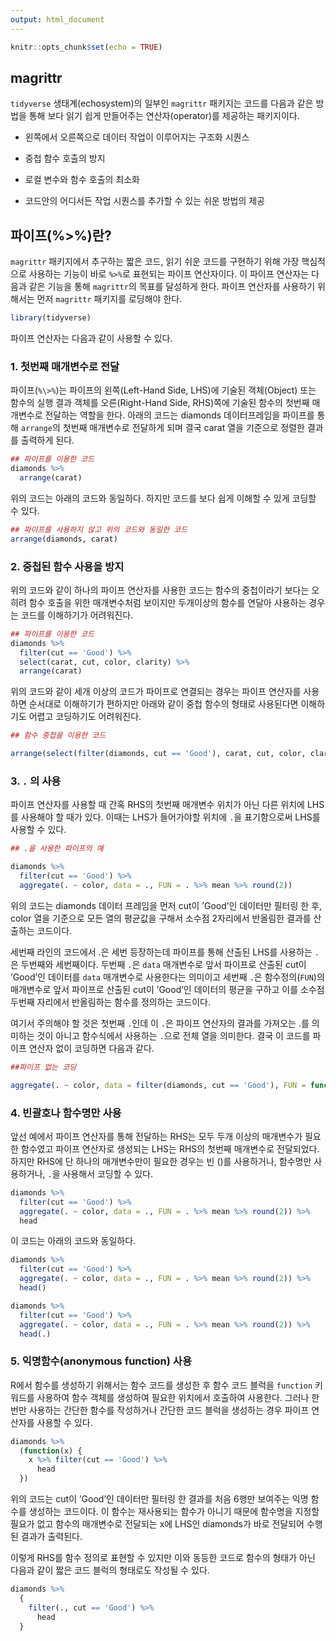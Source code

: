 ```yaml
---
output: html_document
---
```


```r
knitr::opts_chunk$set(echo = TRUE)
```

## magrittr

`tidyverse` 생태계(echosystem)의 일부인 `magrittr` 패키지는 코드를 다음과 같은 방법을 통해 보다 읽기 쉽게 만들어주는 연산자(operator)를 제공하는 패키지이다.

-   왼쪽에서 오른쪽으로 데이터 작업이 이루어지는 구조화 시퀀스

-   중첩 함수 호출의 방지

-   로컬 변수와 함수 호출의 최소화

-   코드안의 어디서든 작업 시퀀스를 추가할 수 있는 쉬운 방법의 제공

## 파이프(%>%)란?

`magrittr` 패키지에서 추구하는 짧은 코드, 읽기 쉬운 코드를 구현하기 위해 가장 핵심적으로 사용하는 기능이 바로 `%>%`로 표현되는 파이프 연산자이다. 이 파이프 연산자는 다음과 같은 기능을 통해 `magrittr`의 목표를 달성하게 한다. 파이프 연산자를 사용하기 위해서는 먼저 `magrittr` 패키지를 로딩해야 한다.

```r
library(tidyverse)
```

파이프 연산자는 다음과 같이 사용할 수 있다.

### 1. 첫번째 매개변수로 전달

파이프(`%\>%`)는 파이프의 왼쪽(Left-Hand Side, LHS)에 기술된 객체(Object) 또는 함수의 실행 결과 객체를 오른(Right-Hand Side, RHS)쪽에 기술된 함수의 첫번째 매개변수로 전달하는 역할을 한다. 아래의 코드는 diamonds 데이터프레임을 파이프를 통해 `arrange`의 첫번째 매개변수로 전달하게 되며 결국 carat 열을 기준으로 정렬한 결과를 출력하게 된다.

```r
## 파이프를 이용한 코드
diamonds %>%
  arrange(carat)
```

위의 코드는 아래의 코드와 동일하다. 하지만 코드를 보다 쉽게 이해할 수 있게 코딩할 수 있다.

```r
## 파이프를 사용하지 않고 위의 코드와 동일한 코드
arrange(diamonds, carat)
```

### 2. 중첩된 함수 사용을 방지

위의 코드와 같이 하나의 파이프 연산자를 사용한 코드는 함수의 중첩이라기 보다는 오히려 함수 호출을 위한 매개변수처럼 보이지만 두개이상의 함수를 연달아 사용하는 경우는 코드를 이해하기가 어려워진다.

```r
## 파이프를 이용한 코드
diamonds %>%
  filter(cut == 'Good') %>%
  select(carat, cut, color, clarity) %>%
  arrange(carat)
```

위의 코드와 같이 세개 이상의 코드가 파이프로 연결되는 경우는 파이프 연산자를 사용하면 순서대로 이해하기가 편하지만 아래와 같이 중첩 함수의 형태로 사용된다면 이해하기도 어렵고 코딩하기도 어려워진다.

```r
## 함수 중첩을 이용한 코드

arrange(select(filter(diamonds, cut == 'Good'), carat, cut, color, clarity), carat)
```

### 3. `.` 의 사용

파이프 연산자를 사용할 때 간혹 RHS의 첫번째 매개변수 위치가 아닌 다른 위치에 LHS를 사용해야 할 때가 있다. 이때는 LHS가 들어가야할 위치에 `.`을 표기함으로써 LHS를 사용할 수 있다.

```r
## .을 사용한 파이프의 예

diamonds %>%
  filter(cut == 'Good') %>%
  aggregate(. ~ color, data = ., FUN = . %>% mean %>% round(2))
```

위의 코드는 diamonds 데이터 프레임을 먼저 cut이 'Good'인 데이터만 필터링 한 후, color 열을 기준으로 모든 열의 평균값을 구해서 소수점 2자리에서 반올림한 결과를 산출하는 코드이다.

세번째 라인의 코드에서 .은 세번 등장하는데 파이프를 통해 산출된 LHS를 사용하는 `.`은 두번째와 세번째이다. 두번째 `.`은 `data` 매개변수로 앞서 파이프로 산출된 cut이 'Good'인 데이터를 `data` 매개변수로 사용한다는 의미이고 세번째 `.`은 함수정의(`FUN`)의 매개변수로 앞서 파이프로 산출된 cut이 'Good'인 데이터의 평균을 구하고 이를 소수점 두번째 자리에서 반올림하는 함수를 정의하는 코드이다.

여기서 주의해야 할 것은 첫번째 `.`인데 이 `.`은 파이프 연산자의 결과를 가져오는 .를 의미하는 것이 아니고 함수식에서 사용하는 `.`으로 전체 열을 의미한다. 결국 이 코드를 파이프 연산자 없이 코딩하면 다음과 같다.

```r
##파이프 없는 코딩

aggregate(. ~ color, data = filter(diamonds, cut == 'Good'), FUN = function(x) round(mean(x), 2))
```

### 4. 빈괄호나 함수명만 사용

앞선 예에서 파이프 연산자를 통해 전달하는 RHS는 모두 두개 이상의 매개변수가 필요한 함수였고 파이프 연산자로 생성되는 LHS는 RHS의 첫번째 매개변수로 전달되었다. 하지만 RHS에 단 하나의 매개변수만이 필요한 경우는 빈 ()를 사용하거나, 함수명만 사용하거나, `.`을 사용해서 코딩할 수 있다. 

```r
diamonds %>%
  filter(cut == 'Good') %>%
  aggregate(. ~ color, data = ., FUN = . %>% mean %>% round(2)) %>%
  head
```

이 코드는 아래의 코드와 동일하다. 

```r
diamonds %>%
  filter(cut == 'Good') %>%
  aggregate(. ~ color, data = ., FUN = . %>% mean %>% round(2)) %>%
  head()
```

```r
diamonds %>%
  filter(cut == 'Good') %>%
  aggregate(. ~ color, data = ., FUN = . %>% mean %>% round(2)) %>%
  head(.)
```

### 5. 익명함수(anonymous function) 사용

R에서 함수를 생성하기 위해서는  함수 코드를 생성한 후 함수 코드 블럭을 `function` 키워드를 사용하여 함수 객체를 생성하여 필요한 위치에서 호출하여 사용한다. 그러나 한번만 사용하는 간단한 함수를 작성하거나 간단한 코드 블럭을 생성하는 경우 파이프 연산자를 사용할 수 있다. 

```r
diamonds %>%
  (function(x) {
    x %>% filter(cut == 'Good') %>%
      head
  })
```

위의 코드는 cut이 'Good'인 데이터만 필터링 한 결과를 처음 6행만 보여주는 익명 함수를 생성하는 코드이다. 이 함수는 재사용되는 함수가 아니기 때문에 함수명을 지정할 필요가 없고 함수의 매개변수로 전달되는 x에 LHS인 diamonds가 바로 전달되어 수행된 결과가 출력된다.

이렇게 RHS를 함수 정의로 표현할 수 있지만 이와 동등한 코드로 함수의 형태가 아닌 다음과 같이  짧은 코드 블럭의 형태로도 작성될 수 있다. 

```r
diamonds %>%
  { 
    filter(., cut == 'Good') %>% 
      head
  }
```



